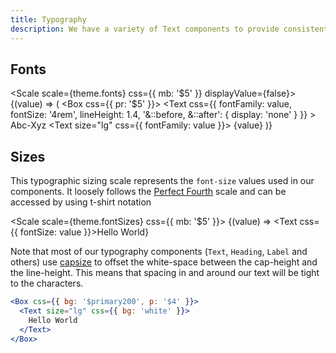 ```yaml
---
title: Typography
description: We have a variety of Text components to provide consistent typography throughout the application. You can read more about those specific font styles in the Text Component documentation.
---
```


## Fonts

<Scale scale={theme.fonts} css={{ mb: '$5' }} displayValue={false}>
  {(value) => (
    <Box css={{ pr: '$5' }}>
      <Text
        css={{
          fontFamily: value,
          fontSize: '4rem',
          lineHeight: 1.4,
          '&::before, &::after': { display: 'none' }
        }}
      >
        Abc-Xyz
      </Text>
      <Text size="lg" css={{ fontFamily: value }}>
        {value}
      </Text>
    </Box>
  )}
</Scale>

## Sizes

This typographic sizing scale represents the `font-size` values used in our components. It loosely follows the [Perfect Fourth](https://type-scale.com/?scale=1.333&font=Inter) scale and can be accessed by using t-shirt notation

<Scale scale={theme.fontSizes} css={{ mb: '$5' }}>
  {(value) => <Text css={{ fontSize: value }}>Hello World</Text>}
</Scale>

Note that most of our typography components (`Text`, `Heading`, `Label` and others) use [capsize](https://seek-oss.github.io/capsize/) to offset the white-space between the cap-height and the line-height. This means that spacing in and around our text will be tight to the characters.

```jsx preview
<Box css={{ bg: '$primary200', p: '$4' }}>
  <Text size="lg" css={{ bg: 'white' }}>
    Hello World
  </Text>
</Box>
```
